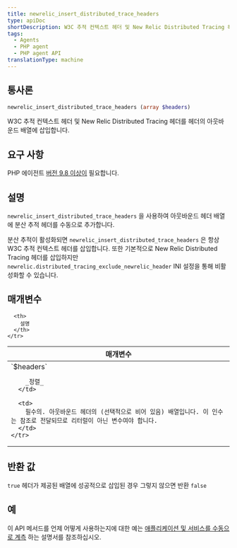 ```yaml
---
title: newrelic_insert_distributed_trace_headers
type: apiDoc
shortDescription: W3C 추적 컨텍스트 헤더 및 New Relic Distributed Tracing 헤더를 헤더의 아웃바운드 배열에 삽입합니다.
tags:
  - Agents
  - PHP agent
  - PHP agent API
translationType: machine
---
```


## 통사론

```php
newrelic_insert_distributed_trace_headers (array $headers)
```

W3C 추적 컨텍스트 헤더 및 New Relic Distributed Tracing 헤더를 헤더의 아웃바운드 배열에 삽입합니다.

## 요구 사항

PHP 에이전트 [버전 9.8 이상이](/docs/release-notes/agent-release-notes/php-release-notes) 필요합니다.

## 설명

`newrelic_insert_distributed_trace_headers` 을 사용하여 아웃바운드 헤더 배열에 분산 추적 헤더를 수동으로 추가합니다.

분산 추적이 활성화되면 `newrelic_insert_distributed_trace_headers` 은 항상 W3C 추적 컨텍스트 헤더를 삽입합니다. 또한 기본적으로 New Relic Distributed Tracing 헤더를 삽입하지만 `newrelic.distributed_tracing_exclude_newrelic_header` INI 설정을 통해 비활성화할 수 있습니다.

## 매개변수

<table>
  <thead>
    <tr>
      <th width="25%">
        매개변수
      </th>

      <th>
        설명
      </th>
    </tr>
  </thead>

  <tbody>
    <tr>
      <td>
        `$headers`

        _정렬_
      </td>

      <td>
        필수의. 아웃바운드 헤더의 (선택적으로 비어 있음) 배열입니다. 이 인수는 참조로 전달되므로 리터럴이 아닌 변수여야 합니다.
      </td>
    </tr>
  </tbody>
</table>

## 반환 값

`true` 헤더가 제공된 배열에 성공적으로 삽입된 경우 그렇지 않으면 반환 `false`

## 예

이 API 메서드를 언제 어떻게 사용하는지에 대한 예는 [애플리케이션 및 서비스를 수동으로 계측](/docs/agents/php-agent/features/distributed-tracing-php#manual) 하는 설명서를 참조하십시오.
